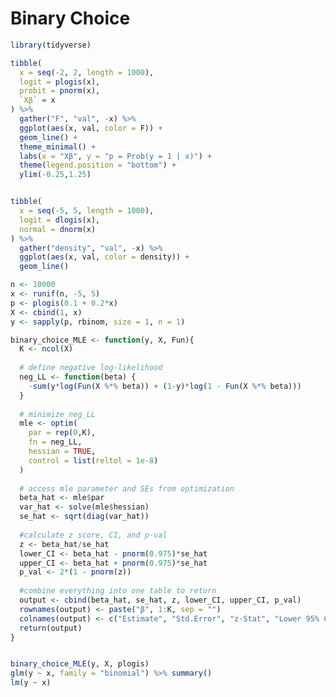 # Binary Choice 



```r

library(tidyverse)

tibble(
  x = seq(-2, 2, length = 1000),
  logit = plogis(x),
  probit = pnorm(x),
  `Xβ` = x
) %>% 
  gather("F", "val", -x) %>% 
  ggplot(aes(x, val, color = F)) +
  geom_line() +
  theme_minimal() +
  labs(x = "Xβ", y = "p = Prob(y = 1 | x)") +
  theme(legend.position = "bottom") +
  ylim(-0.25,1.25)


tibble(
  x = seq(-5, 5, length = 1000),
  logit = dlogis(x),
  normal = dnorm(x)
) %>% 
  gather("density", "val", -x) %>% 
  ggplot(aes(x, val, color = density)) +
  geom_line() 
```

```r

n <- 10000
x <- runif(n, -5, 5)
p <- plogis(0.1 + 0.2*x)
X <- cbind(1, x)
y <- sapply(p, rbinom, size = 1, n = 1)

binary_choice_MLE <- function(y, X, Fun){
  K <- ncol(X)
  
  # define negative log-likelihood
  neg_LL <- function(beta) {
    -sum(y*log(Fun(X %*% beta)) + (1-y)*log(1 - Fun(X %*% beta)))
  }
  
  # minimize neg_LL
  mle <- optim(
    par = rep(0,K), 
    fn = neg_LL,
    hessian = TRUE, 
    control = list(reltol = 1e-8)
  )
  
  # access mle parameter and SEs from optimization
  beta_hat <- mle$par
  var_hat <- solve(mle$hessian)
  se_hat <- sqrt(diag(var_hat))
  
  #calculate z score, CI, and p-val
  z <- beta_hat/se_hat
  lower_CI <- beta_hat - pnorm(0.975)*se_hat
  upper_CI <- beta_hat + pnorm(0.975)*se_hat
  p_val <- 2*(1 - pnorm(z))
  
  #combine everything into one table to return
  output <- cbind(beta_hat, se_hat, z, lower_CI, upper_CI, p_val)
  rownames(output) <- paste("β", 1:K, sep = "")
  colnames(output) <- c("Estimate", "Std.Error", "z-Stat", "Lower 95% CI", "Upper 95% CI", "p-Value")
  return(output)
}


binary_choice_MLE(y, X, plogis) 
glm(y ~ x, family = "binomial") %>% summary()
lm(y ~ x)
```
